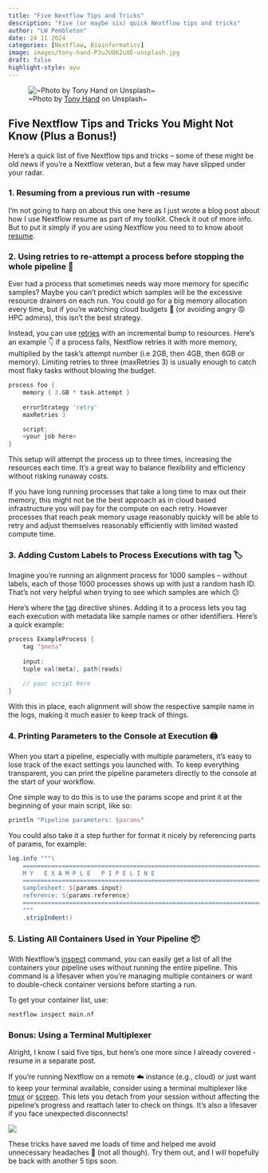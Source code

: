 ```yaml
---
title: "Five Nextflow Tips and Tricks"
description: "Five (or maybe six) quick Nextflow tips and tricks"
author: "LW Pembleton"
date: 24 11 2024
categories: [Nextflow, Bioinformatics]
image: images/tony-hand-P3uJUQ62uXE-unsplash.jpg
draft: false
highlight-style: ayu
---
```


![\~Photo by [Tony Hand](https://unsplash.com/@mr_t55) on Unsplash\~](images/tony-hand-P3uJUQ62uXE-unsplash.jpg)

## Five Nextflow Tips and Tricks You Might Not Know (Plus a Bonus!)

Here’s a quick list of five Nextflow tips and tricks – some of these might be old news if you’re a Nextflow veteran, but a few may have slipped under your radar.

### 1. Resuming from a previous run with -resume

I'm not going to harp on about this one here as I just wrote a blog post about how I use Nextflow resume as part of my toolkit. Check it out of more info. But to put it simply if you are using Nextflow you need to to know about [resume](https://www.nextflow.io/docs/latest/cache-and-resume.html).

### 2. Using retries to re-attempt a process before stopping the whole pipeline 🔂

Ever had a process that sometimes needs way more memory for specific samples? Maybe you can’t predict which samples will be the excessive resource drainers on each run. You could go for a big memory allocation every time, but if you’re watching cloud budgets 💸 (or avoiding angry 😡 HPC admins), this isn’t the best strategy.

Instead, you can use [retries](https://www.nextflow.io/docs/latest/cache-and-resume.html) with an incremental bump to resources. Here’s an example 👇 if a process fails, Nextflow retries it with more memory, multiplied by the task’s attempt number (i.e 2GB, then 4GB, then 6GB or memory). Limiting retries to three (maxRetries 3) is usually enough to catch most flaky tasks without blowing the budget.

``` groovy
process foo {
    memory { 2.GB * task.attempt }
    
    errorStrategy 'retry'
    maxRetries 3

    script:
    <your job here>
}
```

This setup will attempt the process up to three times, increasing the resources each time. It’s a great way to balance flexibility and efficiency without risking runaway costs.

If you have long running processes that take a long time to max out their memory, this might not be the best approach as in cloud based infrastructure you will pay for the compute on each retry. However processes that reach peak memory usage reasonably quickly will be able to retry and adjust themselves reasonably efficiently with limited wasted compute time.

### 3. Adding Custom Labels to Process Executions with tag 🏷️

Imagine you’re running an alignment process for 1000 samples – without labels, each of those 1000 processes shows up with just a random hash ID. That’s not very helpful when trying to see which samples are which 😕

Here’s where the [tag](https://www.nextflow.io/docs/latest/reference/process.html#tag) directive shines. Adding it to a process lets you tag each execution with metadata like sample names or other identifiers. Here’s a quick example:

``` groovy
process ExampleProcess {
    tag "$meta"
  
    input:
    tuple val(meta), path(reads)

    // your script here
}
```

With this in place, each alignment will show the respective sample name in the logs, making it much easier to keep track of things.

### 4. Printing Parameters to the Console at Execution 🖨️

When you start a pipeline, especially with multiple parameters, it’s easy to lose track of the exact settings you launched with. To keep everything transparent, you can print the pipeline parameters directly to the console at the start of your workflow.

One simple way to do this is to use the params scope and print it at the beginning of your main script, like so:

``` groovy
println "Pipeline parameters: $params"
```

You could also take it a step further for format it nicely by referencing parts of params, for example:

``` groovy
log.info """\
    =======================================================================
    M Y   E X A M P L E   P I P E L I N E
    ======================================================================
    samplesheet: ${params.input}
    reference: ${params.reference}
    ======================================================================
    """
    .stripIndent()
```

### 5. Listing All Containers Used in Your Pipeline 📦

With Nextflow’s [inspect](https://www.nextflow.io/docs/latest/reference/cli.html#inspect) command, you can easily get a list of all the containers your pipeline uses without running the entire pipeline. This command is a lifesaver when you’re managing multiple containers or want to double-check container versions before starting a run.

To get your container list, use:

``` bash
nextflow inspect main.nf
```

### Bonus: Using a Terminal Multiplexer

Alright, I know I said five tips, but here’s one more since I already covered -resume in a separate post.

If you’re running Nextflow on a remote ☁️ instance (e.g., cloud) or just want to keep your terminal available, consider using a terminal multiplexer like [tmux](https://github.com/tmux/tmux/wiki) or [screen](https://linuxize.com/post/how-to-use-linux-screen/). This lets you detach from your session without affecting the pipeline’s progress and reattach later to check on things. It’s also a lifesaver if you face unexpected disconnects!

![](images/airport-whoopsy.gif){fig-align="center"}

These tricks have saved me loads of time and helped me avoid unnecessary headaches 🤕 (not all though). Try them out, and I will hopefully be back with another 5 tips soon.
